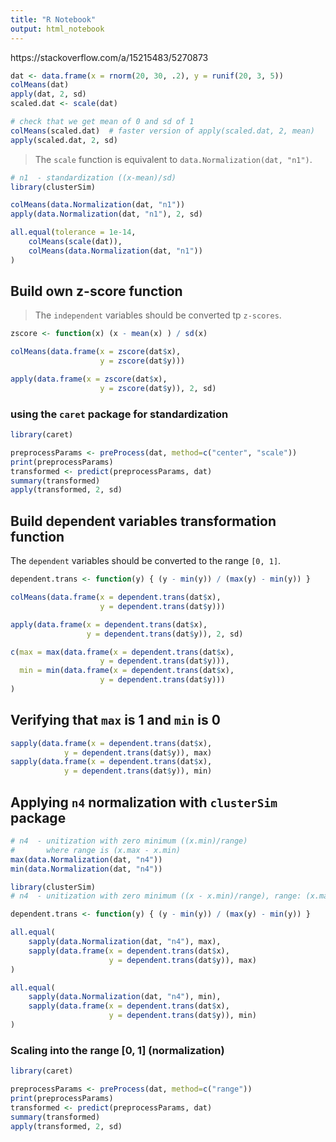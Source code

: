 ```yaml
---
title: "R Notebook"
output: html_notebook
---
```


https://stackoverflow.com/a/15215483/5270873

```r
dat <- data.frame(x = rnorm(20, 30, .2), y = runif(20, 3, 5))
colMeans(dat)
apply(dat, 2, sd)
scaled.dat <- scale(dat)

# check that we get mean of 0 and sd of 1
colMeans(scaled.dat)  # faster version of apply(scaled.dat, 2, mean)
apply(scaled.dat, 2, sd)
```

> The `scale` function is equivalent to `data.Normalization(dat, "n1")`.

```r
# n1  - standardization ((x-mean)/sd)
library(clusterSim)

colMeans(data.Normalization(dat, "n1"))
apply(data.Normalization(dat, "n1"), 2, sd)

all.equal(tolerance = 1e-14,
    colMeans(scale(dat)),
    colMeans(data.Normalization(dat, "n1"))    
)
```

## Build own z-score function
> The `independent` variables should be converted tp `z-scores`.

```r
zscore <- function(x) (x - mean(x) ) / sd(x)

colMeans(data.frame(x = zscore(dat$x), 
                    y = zscore(dat$y)))

apply(data.frame(x = zscore(dat$x), 
                    y = zscore(dat$y)), 2, sd)
```

### using the `caret` package for standardization

```r
library(caret)

preprocessParams <- preProcess(dat, method=c("center", "scale"))
print(preprocessParams)
transformed <- predict(preprocessParams, dat)
summary(transformed)
apply(transformed, 2, sd)
```



## Build dependent variables transformation function
The `dependent` variables should be converted to the range `[0, 1]`.

```r
dependent.trans <- function(y) { (y - min(y)) / (max(y) - min(y)) }

colMeans(data.frame(x = dependent.trans(dat$x), 
                    y = dependent.trans(dat$y)))

apply(data.frame(x = dependent.trans(dat$x), 
                 y = dependent.trans(dat$y)), 2, sd)

c(max = max(data.frame(x = dependent.trans(dat$x), 
                    y = dependent.trans(dat$y))), 
  min = min(data.frame(x = dependent.trans(dat$x), 
                    y = dependent.trans(dat$y)))
)

```

## Verifying that `max` is 1 and `min` is 0

```r
sapply(data.frame(x = dependent.trans(dat$x), 
            y = dependent.trans(dat$y)), max)
sapply(data.frame(x = dependent.trans(dat$x), 
            y = dependent.trans(dat$y)), min)
```

## Applying `n4` normalization with `clusterSim` package

```r
# n4  - unitization with zero minimum ((x.min)/range)
#       where range is (x.max - x.min)
max(data.Normalization(dat, "n4"))
min(data.Normalization(dat, "n4"))
```

```r
library(clusterSim)
# n4  - unitization with zero minimum ((x - x.min)/range), range: (x.max - x.min)

dependent.trans <- function(y) { (y - min(y)) / (max(y) - min(y)) }

all.equal(
    sapply(data.Normalization(dat, "n4"), max),
    sapply(data.frame(x = dependent.trans(dat$x), 
                      y = dependent.trans(dat$y)), max)
)

all.equal(
    sapply(data.Normalization(dat, "n4"), min),
    sapply(data.frame(x = dependent.trans(dat$x), 
                      y = dependent.trans(dat$y)), min)
)
```

### Scaling into the range [0, 1] (normalization)

```r
library(caret)

preprocessParams <- preProcess(dat, method=c("range"))
print(preprocessParams)
transformed <- predict(preprocessParams, dat)
summary(transformed)
apply(transformed, 2, sd)
```

